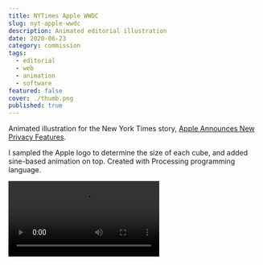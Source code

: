 ```yaml
---
title: NYTimes Apple WWDC
slug: nyt-apple-wwdc
description: Animated editorial illustration
date: 2020-06-23
category: commission
tags:
  - editorial
  - web
  - animation
  - software
featured: false
cover: ./thumb.png
published: true
---
```



Animated illustration for the New York Times story, [Apple Announces New Privacy Features](https://www.nytimes.com/2020/06/23/technology/apple-announces-new-privacy-features.html).

I sampled the Apple logo to determine the size of each cube, and added sine-based animation on top. Created with Processing programming language.

<GC mb>
  <Video src={vid1} />
</GC>
